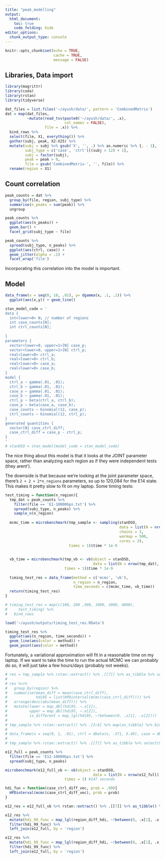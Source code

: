 ```yaml
---
title: "peak_modelling"
output: 
  html_document:
    toc: true
    code_folding: hide
editor_options: 
  chunk_output_type: console
---
```


```r
knitr::opts_chunk$set(echo = TRUE,
                      cache = TRUE,
                      message = FALSE)
```

## Libraries, Data import

```r
library(magrittr)
library(coda)
library(rstan)
library(tidyverse)
```

```r
dat_files = list.files('~/ayush/data/', pattern = 'CombinedMatrix')
dat = map(dat_files,
          ~mutate(read_tsv(paste0('~/ayush/data/', .x), 
                           col_names = FALSE),
                  file = .x)) %>% 
  bind_rows %>% 
  select(file, X1, everything()) %>% 
  gather(subj, peak, X2:X25) %>% 
  mutate(subj = subj %>% gsub('X', '', .) %>% as.numeric %>% {. - 1},
         subj_type = c('case', 'ctrl')[(subj > 12) + 1],
         subj = factor(subj),
         peak = peak > 0,
         file = gsub('CombinedMatrix-', '', file)) %>% 
  rename(region = X1)
```

## Count correlation 

```r
peak_counts = dat %>% 
  group_by(file, region, subj_type) %>% 
  summarise(n_peaks = sum(peak)) %>% 
  ungroup
```

```r
peak_counts %>% 
  ggplot(aes(n_peaks)) + 
  geom_bar() +  
  facet_grid(subj_type ~ file)

peak_counts %>% 
  spread(subj_type, n_peaks) %>% 
  ggplot(aes(ctrl, case)) + 
  geom_jitter(alpha = .1) + 
  facet_wrap('file')
```

Incorporating this correlation into the model is important.


## Model

```r
data_frame(x = seq(0, 10, .01), y= dgamma(x, .1, .1)) %>% 
  ggplot(aes(x,y)) + geom_line()

stan_model_code = '
data {
  int<lower=0> N; // number of regions
  int case_counts[N];
  int ctrl_counts[N];
  
}
parameters {
  vector<lower=0, upper=1>[N] case_p;
  vector<lower=0, upper=1>[N] ctrl_p;
  real<lower=0> ctrl_a;
  real<lower=0> ctrl_b;
  real<lower=0> case_a;
  real<lower=0> case_b;
}
model {
  ctrl_a ~ gamma(.01, .01);
  ctrl_b ~ gamma(.01, .01);
  case_a ~ gamma(.01, .01);
  case_b ~ gamma(.01, .01);
  ctrl_p ~ beta(ctrl_a, ctrl_b);
  case_p ~ beta(case_a, case_b);
  case_counts ~ binomial(12, case_p);
  ctrl_counts ~ binomial(12, ctrl_p);
}
generated quantities {
  vector[N] case_ctrl_diff;
  case_ctrl_diff = case_p - ctrl_p;
}
'
# stanDSO = stan_model(model_code = stan_model_code)
```

The nice thing about this model is that it looks at the JOINT parameter space, rather than analyzing each region as if they were independent tests (they arent').

The downside is that because we're looking at the joint parameter space, there's `2 + 2 + 2*n_regions` parameters, so up to 120,084 for the E14 state. This makes it pretty slow to fit on my laptop. Some timing tests:

```r

test_timing = function(n_region){
  tmp_dat = peak_counts %>% 
    filter(file == 'E1-10000bps.txt') %>% 
    spread(subj_type, n_peaks) %>% 
    sample_n(n_region)
  
  mcmc_time = microbenchmark(tmp_sample <- sampling(stanDSO, 
                                                    data = list(N = nrow(tmp_dat), case_counts = tmp_dat$case, ctrl_counts = tmp_dat$ctrl),
                                                    chains = 3,
                                                    warmup = 500,
                                                    cores = 3),
                             times = 1)$time * 1e-9
  
  
  vb_time = microbenchmark(tmp_vb <- vb(object = stanDSO,
                                        data = list(N = nrow(tmp_dat), case_counts = tmp_dat$case, ctrl_counts = tmp_dat$ctrl)),
                           times = 1)$time * 1e-9
  
  timing_test_res = data_frame(method = c('mcmc', 'vb'),
                               n_region = n_region,
                               time_seconds = c(mcmc_time, vb_time))
  return(timing_test_res)
}

# timing_test_res = map(c(100, 200 ,500, 1000, 2000, 4000),
#     test_timing) %>% 
#   bind_rows

load('~/ayush/outputs/timing_test_res.RData')

timing_test_res %>% 
  ggplot(aes(n_region, time_seconds)) +
  geom_line(aes(color = method)) +
  geom_point(aes(color = method))
```

Fortunately, a variational approximation will fit in a reasonable time on my laptop. If we want to take the time to run the actual MCMC we can probably do so, it will just take a few hours/days (probably not weeks). 

```r
# res = tmp_sample %>% rstan::extract() %>% .[[7]] %>% as_tibble %>% set_names(tmp_dat$region) %>% gather(region, case_ctrl_diff)
# 
# res %<>% 
#   group_by(region) %>% 
#   summarise(mean_diff = mean(case_ctrl_diff), 
#             hdi95 = list(HPDinterval(mcmc(case_ctrl_diff)))) %>% 
#   arrange(desc(abs(mean_diff))) %>% 
#   mutate(lower = map_dbl(hdi95, ~.x[1]),
#          upper = map_dbl(hdi95, ~.x[2]),
#          is_different = map_lgl(hdi95, ~!between(0, .x[1], .x[2])))
# 
# tmp_sample %>% rstan::extract() %>% .[3:6] %>% map(as_tibble) %>% bind_cols %>% set_names(c('ctrl_a', 'ctrl_b', 'case_a', 'case_b')) %>% colMeans
# 
# data_frame(x = seq(0, 1, .01), ctrl = dbeta(x, .571, 5.49), case = dbeta(x, 1.463, 11.64)) %>% gather(subj_type, val, -x) %>% ggplot(aes(x, val)) + geom_line(aes(color = subj_type))
# 
# tmp_sample %>% rstan::extract() %>% .[[7]] %>% as_tibble %>% select(916) %>% ggplot(aes(V916)) + geom_histogram(bins = 40)

e12_full = peak_counts %>% 
  filter(file == 'E12-10000bps.txt') %>% 
  spread(subj_type, n_peaks)

microbenchmark(e12_full_vb <- vb(object = stanDSO,
                                        data = list(N = nrow(e12_full), case_counts = e12_full$case, ctrl_counts = e12_full$ctrl)),
                           times = 1) #147 seconds

hdi_fun = function(case_ctrl_diff_vec, prob = .99){
  HPDinterval(mcmc(case_ctrl_diff_vec), prob = prob)
}

e12_res = e12_full_vb %>% rstan::extract() %>% .[[7]] %>% as_tibble() %>% set_names(e12_full$region) %>% gather(region, case_ctrl_diff) %>% group_by(region) %>% summarise(region_diff_hdi = list(hdi_fun(case_ctrl_diff)))

e12_res %>% 
  mutate(hdi_99_func = map_lgl(region_diff_hdi, ~!between(0, .x[1], .x[2]))) %>% 
  filter(hdi_99_func) %>% 
  left_join(e12_full, by = 'region')

e12_res %>% 
  mutate(hdi_99_func = map_lgl(region_diff_hdi, ~!between(0, .x[1], .x[2]))) %>% 
  filter(hdi_99_func) %>% 
  left_join(e12_full, by = 'region')
```



